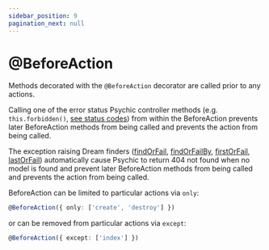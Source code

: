 ```yaml
---
sidebar_position: 9
pagination_next: null
---
```



# @BeforeAction

Methods decorated with the `@BeforeAction` decorator are called prior to any actions.

Calling one of the error status Psychic controller methods (e.g. `this.forbidden()`, [see status codes](./status-codes)) from within the BeforeAction prevents later BeforeAction methods from being called and prevents the action from being called.

The exception raising Dream finders ([findOrFail](../models/querying/findOrFail), [findOrFailBy](../models/querying/findOrFailBy), [firstOrFail](../models/querying/firstOrFail), [lastOrFail](../models/querying/lastOrFail)) automatically cause Psychic to return 404 not found when no model is found and prevent later BeforeAction methods from being called and prevents the action from being called.

BeforeAction can be limited to particular actions via `only`:

```ts
@BeforeAction({ only: ['create', 'destroy'] })
```

or can be removed from particular actions via `except`:

```ts
@BeforeAction({ except: ['index'] })
```
